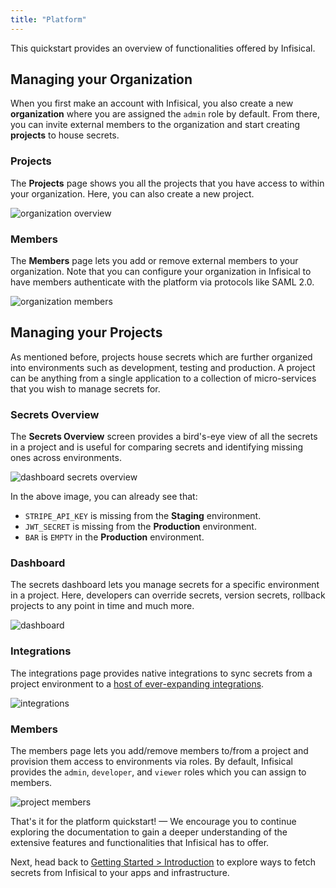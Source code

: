 ```yaml
---
title: "Platform"
---
```


This quickstart provides an overview of functionalities offered by Infisical.

## Managing your Organization

When you first make an account with Infisical, you also create a new **organization** where you are assigned the `admin` role by default.
From there, you can invite external members to the organization and start creating **projects** to house secrets.

### Projects

The **Projects** page shows you all the projects that you have access to within your organization.
Here, you can also create a new project. 

![organization overview](../../images/organization-overview.png)

### Members

The **Members** page lets you add or remove external members to your organization. 
Note that you can configure your organization in Infisical to have members authenticate with the platform via protocols like SAML 2.0.

![organization members](../../images/organization/platform/organization-members.png)

## Managing your Projects

As mentioned before, projects house secrets which are further organized into environments such as development, testing and production.
A project can be anything from a single application to a collection of micro-services that you wish to manage secrets for.

### Secrets Overview

The **Secrets Overview** screen provides a bird's-eye view of all the secrets in a project and is useful for comparing secrets and identifying missing ones across environments.

![dashboard secrets overview](../../images/dashboard-secrets-overview.png)

In the above image, you can already see that:
- `STRIPE_API_KEY` is missing from the **Staging** environment.
- `JWT_SECRET` is missing from the **Production** environment.
- `BAR` is `EMPTY` in the **Production** environment.

### Dashboard

The secrets dashboard lets you manage secrets for a specific environment in a project. 
Here, developers can override secrets, version secrets, rollback projects to any point in time and much more.

![dashboard](../../images/dashboard.png)

### Integrations

The integrations page provides native integrations to sync secrets from a project environment to a [host of ever-expanding integrations](/integrations/overview).

![integrations](../../images/integrations.png)

### Members

The members page lets you add/remove members to/from a project and provision them access to environments via roles. By default, Infisical provides the `admin`, `developer`, and `viewer` roles
which you can assign to members.

![project members](../../images/project-members.png)

That's it for the platform quickstart! — We encourage you to continue exploring the documentation to gain a deeper understanding of the extensive features and functionalities that Infisical has to offer.

Next, head back to [Getting Started > Introduction](/documentation/getting-started/overview) to explore ways to fetch secrets from Infisical to your apps and infrastructure.